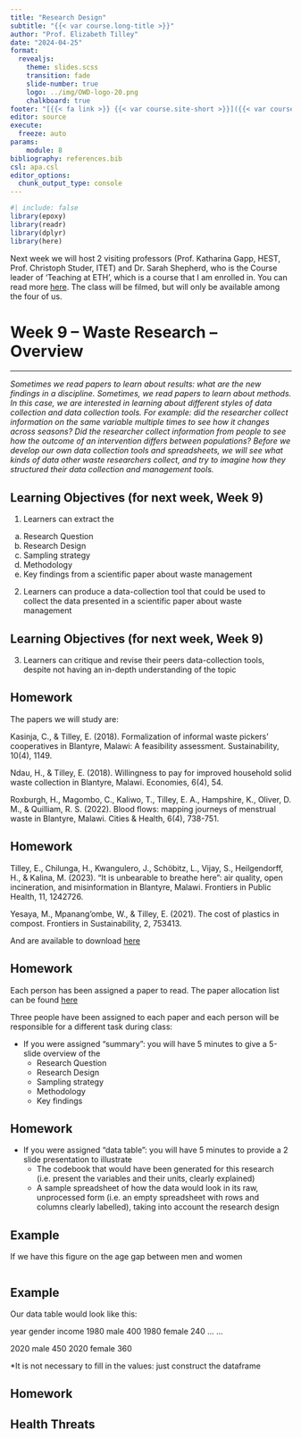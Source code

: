 ```yaml
---
title: "Research Design"
subtitle: "{{< var course.long-title >}}"
author: "Prof. Elizabeth Tilley"
date: "2024-04-25"
format: 
  revealjs: 
    theme: slides.scss
    transition: fade
    slide-number: true
    logo: ../img/OWD-logo-20.png
    chalkboard: true
footer: "[{{< fa link >}} {{< var course.site-short >}}]({{< var course.site >}})"
editor: source
execute:
  freeze: auto
params:
    module: 8
bibliography: references.bib
csl: apa.csl
editor_options: 
  chunk_output_type: console
---
```


```r
#| include: false
library(epoxy)
library(readr)
library(dplyr)
library(here)
```

Next week we will host 2 visiting professors (Prof. Katharina Gapp, HEST, Prof. Christoph Studer, ITET) and Dr. Sarah Shepherd, who is the Course leader of 'Teaching at ETH', which is a course that I am enrolled in. You can read more [here](https://ethz.ch/en/the-eth-zurich/education/educational-development/continuing-education/teaching-at-ETH2.html). The class will be filmed, but will only be available among the four of us.

# Week 9 -- Waste Research -- Overview {background-color="#4C326A"}

------------------------------------------------------------------------

*Sometimes we read papers to learn about results: what are the new findings in a discipline. Sometimes, we read papers to learn about methods. In this case, we are interested in learning about different styles of data collection and data collection tools. For example: did the researcher collect information on the same variable multiple times to see how it changes across seasons? Did the researcher collect information from people to see how the outcome of an intervention differs between populations? Before we develop our own data collection tools and spreadsheets, we will see what kinds of data other waste researchers collect, and try to imagine how they structured their data collection and management tools.*

## Learning Objectives (for next week, Week 9)

1.  Learners can extract the
a)  Research Question
b)  Research Design
c)  Sampling strategy
d)  Methodology
e)  Key findings from a scientific paper about waste management
2.  Learners can produce a data-collection tool that could be used to collect the data presented in a scientific paper about waste management

## Learning Objectives (for next week, Week 9)

3.  Learners can critique and revise their peers data-collection tools, despite not having an in-depth understanding of the topic

## Homework

The papers we will study are:

Kasinja, C., & Tilley, E. (2018). Formalization of informal waste pickers’ cooperatives in Blantyre, Malawi: A feasibility assessment. Sustainability, 10(4), 1149.

Ndau, H., & Tilley, E. (2018). Willingness to pay for improved household solid waste collection in Blantyre, Malawi. Economies, 6(4), 54.

Roxburgh, H., Magombo, C., Kaliwo, T., Tilley, E. A., Hampshire, K., Oliver, D. M., & Quilliam, R. S. (2022). Blood flows: mapping journeys of menstrual waste in Blantyre, Malawi. Cities & Health, 6(4), 738-751.

## Homework

Tilley, E., Chilunga, H., Kwangulero, J., Schöbitz, L., Vijay, S., Heilgendorff, H., & Kalina, M. (2023). “It is unbearable to breathe here”: air quality, open incineration, and misinformation in Blantyre, Malawi. Frontiers in Public Health, 11, 1242726.

Yesaya, M., Mpanang'ombe, W., & Tilley, E. (2021). The cost of plastics in compost. Frontiers in Sustainability, 2, 753413.

And are available to download [here](https://drive.google.com/drive/folders/1Ch7FNRys1SzPNxq-QHUqAIiVEl7dF1sC?usp=drive_link)

## Homework

Each person has been assigned a paper to read.  The paper allocation list can be found [here](https://docs.google.com/spreadsheets/d/1k4qA_FOtZBGn1RL4pzfvTq-hb9-pXnH58oyY0n1nAog/edit#gid=0)

Three people have been assigned to each paper and each person will be responsible for a different task during class: 

* If you were assigned “summary”:  you will have 5 minutes to give a 5-slide overview of the
  + Research Question
  + Research Design
  + Sampling strategy
  + Methodology
  + Key findings
  
## Homework

* If you were assigned “data table”: you will have 5 minutes to provide a 2 slide presentation to illustrate
  + The codebook that would have been generated for this research (i.e. present the variables and their units, clearly explained)
  + A sample spreadsheet of how the data would look in its raw, unprocessed form (i.e. an empty spreadsheet with rows and columns clearly labelled), taking into account the research design

## Example

If we have this figure on the age gap between men and women

![]()

## Example

Our data table would look like this:

year
gender
income
1980
male
400
1980
female
240
…
…


2020
male
450
2020
female
360


*It is not necessary to fill in the values:  just construct the dataframe


## Homework



## Health Threats
